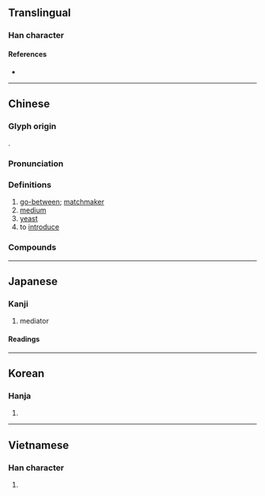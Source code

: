 {{character info/new}}
==Translingual==

===Han character===
{{Han char|rn=38|rad=女|as=09|sn=12|four=44494|canj=VTMD|ids=⿰女某}}

====References====
* {{Han ref|kx=0266.370|dkj=06498|dj=0533.380|hdz=21063.130|uh=5A92|ud=23186|bh=B443|bd=46147}}

----

==Chinese==
{{zh-forms}}

===Glyph origin===
{{Han etym}}
{{Han compound|女|某|ls=psc|c1=s|c2=p|t1=woman}}.

===Pronunciation===
{{zh-pron
|m=méi
|c=mui4
|h=pfs=mòi
|md=muòi
|mn=qz,tw,xm:mûi/zz:bôe/kh:môe/qz:m̂/tp,xm:hm̂/zz:bûn
|mn_note=môe/m̂/hm̂/bûn - vernacular; mûi/bôe - literary
|mn-t=bhuê5
|w=3me
|mc=y
|oc=y
|cat=n
}}

===Definitions===
{{zh-hanzi}}

# [[go-between]]; [[matchmaker]]
# [[medium]]
# [[yeast]]
# to [[introduce]]

===Compounds===
{{zh-der|三媒六證|媒譖|作媒|互動媒體|保媒|媒頭|媒兒|多媒體卡|待媒|女媒|媒妁|大眾媒介|媒材|平面媒體|廣告媒體|媒氏|大媒|官媒|三媒六聘|媒孽|媒體造勢|媒質|媒染劑|媒怨|媒婆|媒介體|媒介|媒人|央媒|冷媒|媒人嘴|媒錢|多媒體|傳播媒體|傳媒|媒體|媒妁之言|明媒正娶|水媒花|憑媒說合|新聞媒介|教育媒體|溶媒|明媒正配|瘧媒蚊|病媒蚊|病媒|男媒女妁|獸媒花|梯媒|行媒|觸媒|龍媒|電子媒體|鴆媒|靈媒|鳥媒花|雉媒|自媒|良媒|超媒體|謝媒錢|說媒|風媒花|蟲媒花|落花媒人}}

----

==Japanese==

===Kanji===
{{ja-kanji|grade=c|rs=女09}}

# mediator

====Readings====
{{ja-readings
|goon=まい
|kanon=ばい
|on=ぼう
|kun=なこうど-, なかだち-
}}

----

==Korean==

===Hanja===
{{ko-hanja|hangeul=매|rv=mae|mr=mae}}

# {{defn|lang=ko|sort=女09}}

----

==Vietnamese==

===Han character===
{{vi-hantu|[[môi]], [[mối]], [[mồi]], [[mụ]], [[mai]]|rs=女09}}

# {{defn|lang=vi|sort=女09}}